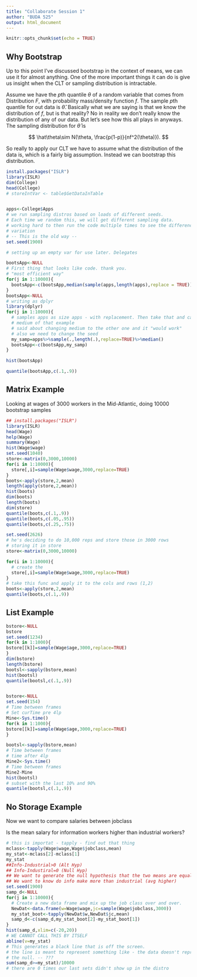 ```yaml
---
title: "Collaborate Session 1"
author: "BUDA 525"
output: html_document
---
```


```r
knitr::opts_chunk$set(echo = TRUE)
```
## Why Bootstrap

Up to this point I've discussed bootstrap in the context of means, we can use it
for almost anything.  One of the more important things it can do is give us insight
when the CLT or sampling distribution is intractable. 

Assume we have the $p$th quantile $\theta$ of a random variable that comes from Distribution $F$, with probability mass/density function $f$. The sample $p$th quantile for out data is $\hat{\theta}$.  Basically what we are saying is that we know the distribution of $f$, but is that reality?  No in reality we don't really know the distribution of any of our data. But let's see how this all plays in anyways. The sampling distribution for $\hat\theta$ is 

$$
\hat\theta\sim N(\theta, \frac{p(1-p)}{nf^2(\theta)}).
$$

So really to apply our CLT we have to assume what the distribution of the data is, which is a fairly big assumption.  Instead we can bootstrap this distribution.  

```r
install.packages("ISLR")
library(ISLR)
dim(College)
head(College)
# storeIntVar <- table$GetDataInTable


apps<-College$Apps
# we run sampling distros based on loads of different seeds. 
# Each time we random this, we will get different sampling data. 
# working hard to then run the code multiple times to see the difference in
# variation 
# -- This is the old way -- 
set.seed(1900)

# setting up an empty var for use later. Delegates 

bootsApp<-NULL
# First thing that looks like code. thank you. 
# "most efficient way" 
for(j in 1:10000){
  bootsApp<-c(bootsApp,median(sample(apps,length(apps),replace = TRUE)))
}
bootsApp<-NULL
# writing as dplyr
library(dplyr)
for(j in 1:10000){
  # samples apps as size apps - with replacement. Then take that and calc the
  # medium of that example
  # said about changing medium to the other one and it "would work" 
  # also we need to change the seed 
  my_samp=apps%>%sample(.,length(.),replace=TRUE)%>%median()
  bootsApp<-c(bootsApp,my_samp)
}

hist(bootsApp)

quantile(bootsApp,c(.1,.9))
```



## Matrix Example

Looking at wages of 3000 workers in the Mid-Atlantic, doing 10000 bootstrap samples
```r
## install.packages("ISLR")
library(ISLR)
head(Wage)
help(Wage)
summary(Wage)
hist(Wage$wage)
set.seed(1040)
store<-matrix(0,3000,10000)
for(i in 1:10000){
  store[,i]=sample(Wage$wage,3000,replace=TRUE)
}
boots<-apply(store,2,mean)
length(apply(store,2,mean))
hist(boots)
dim(boots)
length(boots)
dim(store)
quantile(boots,c(.1,.9))
quantile(boots,c(.05,.95))
quantile(boots,c(.25,.75))

set.seed(2626)
# he's deciding to do 10,000 reps and store those in 3000 rows
# storing it in store
store<-matrix(0,3000,10000)

for(i in 1:10000){
  # create the 
  store[,i]=sample(Wage$wage,3000,replace=TRUE)
}
# take this func and apply it to the cols and rows (1,2)
boots<-apply(store,2,mean)
quantile(boots,c(.1,.9))
```

## List Example
```r
bstore<-NULL
bstore
set.seed(1234)
for(k in 1:1000){
bstore[[k]]=sample(Wage$age,3000,replace=TRUE)
}
dim(bstore)
length(bstore)
bootsl<-sapply(bstore,mean)
hist(bootsl)
quantile(bootsl,c(.1,.9))


bstore<-NULL
set.seed(154)
# Time between frames
# Set curTime pre 4lp
Mine<-Sys.time()
for(k in 1:1000){
bstore[[k]]=sample(Wage$age,3000,replace=TRUE)
}

bootsl<-sapply(bstore,mean)
# Time between frames
# time after 4lp
Mine2<-Sys.time()
# Time between frames
Mine2-Mine
hist(bootsl)
# subset with the last 10% and 90%
quantile(bootsl,c(.1,.9))
```

## No Storage Example

Now we want to compare salaries between jobclass

Is the mean salary for information workers higher than industrial workers? 


```r
# this is importat - tapply - find out that thing
mclass<-tapply(Wage$wage,Wage$jobclass,mean)
my_stat<-mclass[2]-mclass[1]
my_stat
##Info-Industrial>0 (Alt Hyp)
## Info-Industiral=0 (Null Hyp)
## We want to generate the null hypothesis that the two means are equal
## We want to know do info make more than industrial (avg higher)
set.seed(1900)
samp_d<-NULL
for(j in 1:10000){
  # Create a new data frame and mix up the job class over and over. 
  NewDat<-data.frame(w=Wage$wage,jc=sample(Wage$jobclass,3000))
  my_stat_boot<-tapply(NewDat$w,NewDat$jc,mean)
  samp_d<-c(samp_d,my_stat_boot[2]-my_stat_boot[1])
}
hist(samp_d,xlim=c(-20,20))
# WE CANNOT CALL THIS BY ITSELF 
abline(v=my_stat)
# This generates a black line that is off the screen. 
# the line is meant to represent something like - the data doesn't represent
# the null. -- ??? 
sum(samp_d>=my_stat)/10000
# there are 0 times our last sets didn't show up in the distro
```